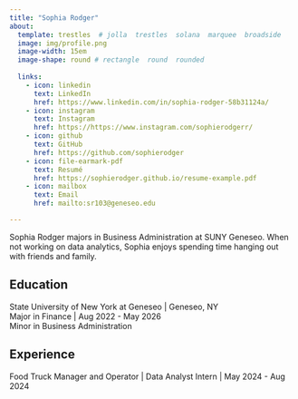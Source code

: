 ```yaml
---
title: "Sophia Rodger"
about:
  template: trestles  # jolla  trestles  solana  marquee  broadside
  image: img/profile.png 
  image-width: 15em
  image-shape: round # rectangle  round  rounded
  
  links:
    - icon: linkedin
      text: LinkedIn
      href: https://www.linkedin.com/in/sophia-rodger-58b31124a/
    - icon: instagram
      text: Instagram
      href: https://https://www.instagram.com/sophierodgerr/
    - icon: github
      text: GitHub
      href: https://github.com/sophierodger
    - icon: file-earmark-pdf
      text: Resumé
      href: https://sophierodger.github.io/resume-example.pdf
    - icon: mailbox
      text: Email
      href: mailto:sr103@geneseo.edu

---
```



Sophia Rodger majors in Business Administration at SUNY Geneseo. When not working on data analytics, Sophia enjoys spending time hanging out with friends and family. 

## Education

State University of New York at Geneseo | Geneseo, NY <br>
Major in Finance | Aug 2022 - May 2026 <br>
Minor in Business Administration 

## Experience

Food Truck Manager and Operator | Data Analyst Intern | May 2024 - Aug 2024 


